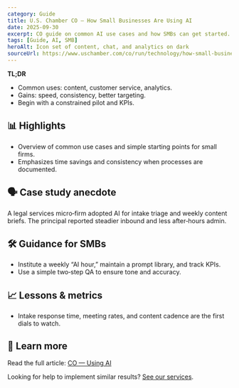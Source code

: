 ```yaml
---
category: Guide
title: U.S. Chamber CO — How Small Businesses Are Using AI
date: 2025-09-30
excerpt: CO guide on common AI use cases and how SMBs can get started.
tags: [Guide, AI, SMB]
heroAlt: Icon set of content, chat, and analytics on dark
sourceUrl: https://www.uschamber.com/co/run/technology/how-small-businesses-are-using-ai
---
```


**TL;DR**

- Common uses: content, customer service, analytics.
- Gains: speed, consistency, better targeting.
- Begin with a constrained pilot and KPIs.

## 📊 Highlights

- Overview of common use cases and simple starting points for small firms.
- Emphasizes time savings and consistency when processes are documented.

## 🗣 Case study anecdote

A legal services micro‑firm adopted AI for intake triage and weekly content briefs. The principal reported steadier inbound and less after‑hours admin.

## 🛠 Guidance for SMBs

- Institute a weekly “AI hour,” maintain a prompt library, and track KPIs.
- Use a simple two‑step QA to ensure tone and accuracy.

## 📈 Lessons & metrics

- Intake response time, meeting rates, and content cadence are the first dials to watch.

## 🔗 Learn more

Read the full article: <a href="https://www.uschamber.com/co/run/technology/how-small-businesses-are-using-ai" target="_blank" rel="noopener noreferrer">CO — Using AI</a>

Looking for help to implement similar results? <a href="/services">See our services</a>.
